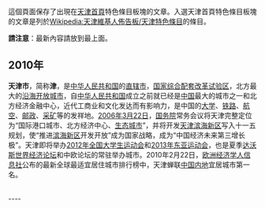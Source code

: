 這個頁面保存了出現在[[Portal:天津|天津首頁]]特色條目板塊的文章。入選天津首頁特色條目板塊的文章是列於[[Wikipedia:天津維基人佈告板/天津特色條目|Wikipedia:天津維基人佈告板/天津特色條目]]的條目。

'''請注意'''：最新內容請放到最上面。
== 2010年 ==

'''天津市'''，简称'''津'''，是[[中华人民共和国|中华人民共和国]]的[[直辖市|直辖市]]，[[国家综合配套改革试验区|国家综合配套改革试验区]]，北方最大的[[沿海开放城市|沿海开放城市]]，自[[中华人民共和国|中华人民共和国]]成立之前就已经是[[中国|中国]]最大的城市之一和北方经济金融中心，近代工商业和文化发达而有影响力，是中国的[[大学|大学]]、[[铁路|铁路]]、[[航空|航空]]、[[邮政|邮政]]、[[采矿|采矿]]等的发祥地。[[2006年|2006年]][[3月22日|3月22日]]，[[中华人民共和国国务院|国务院]]常务会议将天津完整定位为“国际港口城市、北方经济中心、[[生态城市|生态城市]]”，并将开发[[天津滨海新区|天津滨海新区]]写入十一五规划，使“推进[[滨海新区|滨海新区]]开发开放”成为国家战略，成为“中国经济未来第三增长极”。天津即将举办[[2012年全国大学生运动会|2012年全国大学生运动会]]和[[2013年东亚运动会|2013年东亚运动会]]，也是夏季[[达沃斯|达沃斯]][[世界经济论坛|世界经济论坛]]和中欧论坛的常驻举办城市。2010年2月22日，[[欧洲|欧洲]][[:en:Economist_Intelligence_Unit|经济学人信息社]]公布的最新全球最适宜居住城市排行榜中，天津蝉联[[中国内地|中国内地]]宜居城市第一名。

<br clear=all>
----